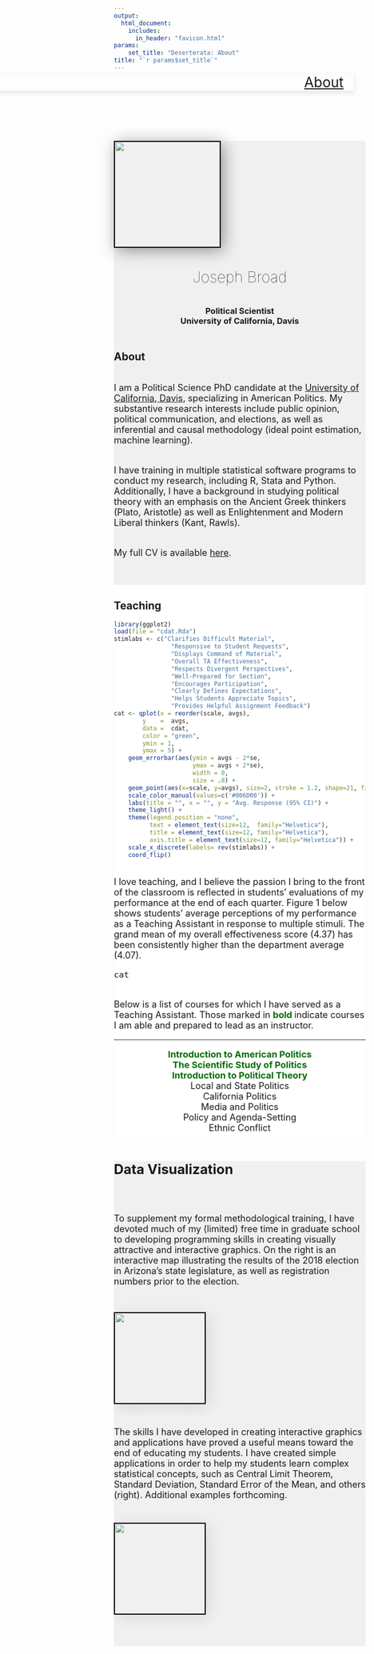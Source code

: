 ```yaml
---
output: 
  html_document:
    includes:
      in_header: "favicon.html" 
params: 
    set_title: "Deserterata: About"
title: "`r params$set_title`"
---
```

<!-- style --><link rel="stylesheet" href="style.css" type="text/css">
<link rel="shortcut icon" href="images/favicon.png">
<link rel="icon" href="images/favicon.png">
<!-- Load an icon library --><link rel="stylesheet" href="https://cdnjs.cloudflare.com/ajax/libs/font-awesome/4.7.0/css/font-awesome.min.css">
<!-- header --><div class="topnav"
style = "width: 100vw; 
  left: 50%;
  right: 50%;
  margin-left: -50vw;
  margin-right: -50vw;
  box-shadow: 0 4px 10px 0 rgba(0, 0, 0, 0.1)">
<div class="landing" style = "margin-top: -10px; padding-left: 20px; padding-right: 20px">
  <a href="index.html" style = "font-size: 28px;">Home</a>
  <a style = "float:right; font-size: 28px" href="about.html">About</a>
</div>
</div>
<!-- About Meeeeeeeeeeeeeeeeeeeeeeeeeeeeeeeeeeeee -->
<div class="wideboi" style = "margin-top:100px; background:#f0f0f0">
<div class="wrapper">
<div class="side">
<img src="images/cover2_Fotor.jpg" 
  class = "rounded-corners"
  width = 210px
  style = "box-shadow: 5px 5px 30px 0 rgba(0, 0, 0, 0.4);
  border: 2px solid black;">
<h2 align = "center" style = "font-weight: 100; font-size: 30px; margin-top: 40px;"> Joseph Broad </h2>
<h3 align = "center" style = "margin-top: 40px;"> Political Scientist<br>University of California, Davis<br><br>
<a href="mailto:jbroad@ucdavis.edu"><i class="fa fa-lg fa-envelope"></i></a>
<a href="https://github.com/jbroad"><i class="fa fa-lg fa-github"></i></a>
<a href="https://twitter.com/therealjoebroad"><i class="fa fa-lg fa-twitter"></i></a>
<a href="https://www.linkedin.com/in/joseph-broad-557071a9/"><i class="fa fa-lg fa-linkedin"></i></a></h3>
</div>
<div class="middle" style = "padding-bottom: 40px;">
<h2>About</h2>
<p><font size = "4"><br>
I am a Political Science PhD candidate at the [University of California, Davis](https://ps.ucdavis.edu/), specializing in American Politics. My substantive research interests include public opinion, political communication, and elections, as well as inferential and causal methodology (ideal point estimation, machine learning).<br><br>
  
  I have training in multiple statistical software programs to conduct my research, including R, Stata and Python. Additionally, I have a background in studying political theory with an emphasis on the Ancient Greek thinkers (Plato, Aristotle) as well as  Enlightenment and Modern Liberal thinkers (Kant, Rawls).<br><br>
  
  My full CV is available [here](https://www.dropbox.com/s/63eurd7ux7sdqh4/jbroadcv0619.pdf?dl=0).
  </font>
  </p>
  </div>
</div>
</div>
<!-- Teachiiiiiiiiiiiiiiiiiiiiiiiiiiiing -->
<div class="wideboi" style = "background:#ffffff;">
<div class="wrapper">
<div class="column">
<h2>Teaching</h2>
``` r
library(ggplot2)
load(file = "cdat.Rda")
stimlabs <- c("Clarifies Difficult Material",
                "Responsive to Student Requests",
                "Displays Command of Material",
                "Overall TA Effectiveness",
                "Respects Divergent Perspectives",
                "Well-Prepared for Section",
                "Encourages Participation",
                "Clearly Defines Expectations",
                "Helps Students Appreciate Topics",
                "Provides Helpful Assignment Feedback")
cat <- qplot(x = reorder(scale, avgs),
        y    =  avgs,
        data =  cdat,
        color = "green",
        ymin = 1,
        ymax = 5) +
    geom_errorbar(aes(ymin = avgs - 2*se,
                      ymax = avgs + 2*se),
                      width = 0,
                      size = .8) +
    geom_point(aes(x=scale, y=avgs), size=2, stroke = 1.2, shape=21, fill="white") +
    scale_color_manual(values=c('#006D00')) +
    labs(title = "", x = "", y = "Avg. Response (95% CI)") +
    theme_light() +
    theme(legend.position = "none",
          text = element_text(size=12,  family="Helvetica"),
          title = element_text(size=12, family="Helvetica"),
          axis.title = element_text(size=12, family="Helvetica")) +
    scale_x_discrete(labels= rev(stimlabs)) +
    coord_flip()
```
<p><font size = "4"><br>
I love teaching, and I believe the passion I bring to the front of the classroom is reflected in students' evaluations of my performance at the end of each quarter. Figure 1 below shows students' average perceptions of my performance as a Teaching Assistant in response to multiple stimuli. The grand mean of my overall effectiveness score (4.37) has been consistently higher than the department average (4.07).</p>
``` r
cat
```
<p><font size = "4"><br>
  Below is a list of courses for which I have served as a Teaching Assistant. Those marked in
  <span style="font-weight: bold; color: #006D00;"> bold </span>
  indicate courses I am able and prepared to lead as an instructor.<br></p>
  ***
  <p align = "center"><span style="font-weight: bold; color: #006D00;">Introduction to American Politics<br>
  The Scientific Study of Politics<br>
  Introduction to Political Theory</span><br>
  Local and State Politics<br>
  California Politics<br>
  Media and Politics<br>
  Policy and Agenda-Setting<br>
  Ethnic Conflict
  </p>
</div>
</div>
</div>
<!-- Data VizzzZZZzzZZZZzzzZZZZzzzzZzzzZZzzZzZzZzzz -->
<div class="wideboi" style = "background:#f0f0f0;">
<div class="wrapper">
<h2 style = "padding-bottom: 20px;">Data Visualization</h2>
</div>
<div class="wrapper" style = "padding-top:0;">
<div class="column middle" style = "padding: 10px 0;">
<p>To supplement my formal methodological training, I have devoted much of my (limited) free time in graduate school to developing programming skills in creating visually attractive and interactive graphics. On the right is an interactive map illustrating the results of the 2018 election in Arizona's state legislature, as well as registration numbers prior to the election.</p>
</div>
<div class="column side" style="padding: 5px 0;">
<a href="https://josephbroad.shinyapps.io/shiny/">
<img src="images/map_a.png" 
    class = "rounded-corners"
    width = 180px
    style = "box-shadow: 5px 5px 30px 0 rgba(0, 0, 0, 0.10);
    border: 2px solid black;"></a>
</div>
</div>
<div class="wrapper" style = "padding-bottom: 40px;">
<div class="column middle" style = "padding:4px 0;">
<p>The skills I have developed in creating interactive graphics and applications have proved a useful means toward the end of educating my students. I have created simple applications in order to help my students learn complex statistical concepts, such as Central Limit Theorem, Standard Deviation, Standard Error of the Mean, and others (right). Additional examples forthcoming.</p>
</div>
<div class="column side" style = "padding: 5px 0;">
<a href="https://josephbroad.shinyapps.io/stats/">
<img src="images/learn_int.png" 
    class = "rounded-corners"
    width = 180px
    style = "box-shadow: 5px 5px 30px 0 rgba(0, 0, 0, 0.10);
    border: 2px solid black;"></a>
</div>
</div>
</div>
<div class = "footer">
<h3>
<a href="mailto:jbroad@ucdavis.edu"><i class="fa fa-lg fa-envelope"></i></a>
<a href="https://github.com/jbroad"><i class="fa fa-lg fa-github"></i></a>
<a href="https://twitter.com/therealjoebroad"><i class="fa fa-lg fa-twitter"></i></a>
<a href="https://www.linkedin.com/in/joseph-broad-557071a9/"><i class="fa fa-lg fa-linkedin"></i></a></h3>
</div>



